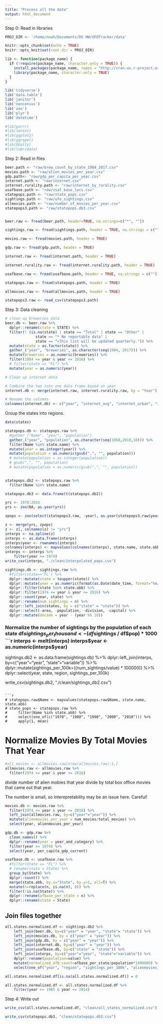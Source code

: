 ```yaml
---
title: "Process all the data"
output: html_document
---
```


Step 0: Read in libraries 

```r

PROJ_DIR <- '/home/noah/Documents/DS HW/UFOTracker/data'

knitr::opts_chunk$set(echo = TRUE)
knitr::opts_knit$set(root.dir = PROJ_DIR)

lib <- function(package_name) {
  if (!require(package_name, character.only = TRUE)) {
    install.packages(package_name, repos = "http://cran.us.r-project.org")
    library(package_name, character.only = TRUE)
  }
}

lib('tidyverse')
lib('data.table')
lib('janitor')
lib('noncensus')
lib('zoo')
lib('plyr')
lib('datetime')

#lib(purrr)
#lib(lmtest)
#lib(ggplot2)
#lib(ggrepel)
#lib(GGally)
#lib(lubridate)
```


Step 2: Read in files
```r
beer.path <- "raw/brew_count_by_state_1984_2017.csv"
movies.path <- "raw/alien_movies_per_year.csv"
gdp.path<- "raw/gdp_per_capita_per_year.csv"
internet.path <- "raw/internet.csv"
internet.rurality.path <- "raw/internet_by_rurality.csv"
usafbase.path <- "raw/usaf_base_locs.csv"
statepops.path <- "raw/state_pops.csv"
sightings.path <- "raw/ufo_sightings.csv"
allmovies.path <- "raw/number_of_movies_per_year.csv"
statepops3.path <- "raw/statepops.db3.csv"


beer.raw <- fread(beer.path, header=TRUE, na.strings=c("*", ""))

sightings.raw <- fread(sightings.path, header = TRUE, na.strings = c("", "Unknown", "--"))

movies.raw <- fread(movies.path, header = TRUE)

gdp.raw <- fread(gdp.path, header = TRUE)

internet.raw <- fread(internet.path, header = TRUE)

internet.rurality.raw <- fread(internet.rurality.path, header = TRUE)

usafbase.raw <- fread(usafbase.path, header = TRUE, na.strings = c(""))

statepops.raw <- fread(statepops.path, header = TRUE)

allmovies.raw <- fread(allmovies.path, header = TRUE)

statepops3.raw <- read_csv(statepops3.path)
```


Step 3: Data cleaning  

```r
# clean up breweries data
beer.db <- beer.raw %>% 
  dplyr::rename(state = STATE) %>%
  filter(! (is.na(state) | state == "Total" | state == "Other" |
              state == "* No reportable data" | 
              state == "«This list will be updated quarterly.")) %>%
  mutate(state = as.factor(state)) %>%
  gather_("year", "breweries", as.character(seq(1984, 2017))) %>%
  mutate(breweries = as.numeric(breweries)) %>%
  filter(1984 <= year & year <= 2016) %>%
  # filter(state == "FL") %>%
  mutate(year = as.numeric(year))
```

```r
# Clean up internet data

# Combine the two into one data frame based on year
internet.db <- merge(internet.raw, internet.rurality.raw, by = "Year")

# Rename the columns
colnames(internet.db) <- c("year", "internet_avg", "internet_urban", "internet_suburban", "internet_rural")
```

Group the states into regions.   
```r
data(states)
```

```r
statepops.db <- statepops.raw %>% 
  #gather_("Name", "year", "population")
  gather_("year", "population", as.character(seq(1960,2010,10))) %>% 
  filter(Name %in% state.name) %>% 
  mutate(year = as.integer(year)) %>% 
  mutate(population = as.numeric(gsub(",", "", population)))
  # mutate(population = as.integer(population))
  # gsub(",", "", population)
  # mutate(population = as.numeric(gsub(",", "", population))
  
```


```r
statepops.db2 <- statepops.raw %>% 
  filter(Name %in% state.name)  

statepops.db3 <- data.frame(t(statepops.db2))
```

```r
yrs <- 1970:2016
yrs <- zoo(NA, as.year(yrs))

zpops <- zoo(select(statepops3.raw, -year), as.year(statepops3.raw$year))

z <- merge(yrs, zpops)
z <- z[, colnames(z) != "yrs"]
interps <- na.spline(z)
interps <- as.data.frame(interps)
interps$year <- rownames(interps)
colnames(interps) <- mapvalues(colnames(interps), state.name, state.abb)
interps <- interps %>%
    filter(year >= 1974)
write_csv(interps, "./clean/interpolated_pops.csv")
```


```r
sightings.db <- sightings.raw %>% 
  #filter(state=='FL') %>% 
  dplyr::mutate(state = toupper(state)) %>% 
  dplyr::mutate(year = as.numeric(format(as.Date(date_time, format="%m/%d/%y"),"%Y"))) %>% 
  dplyr::filter(state %in% state.abb) %>% 
  dplyr::filter(1974 <= year & year <= 2016) %>% 
  dplyr::count(year, state) %>% 
  dplyr::rename(num_sightings = n) %>%
  dplyr::left_join(states, by = c("state" = "state")) %>%
  dplyr::select(-area, -population, -division, -capital) %>%
  dplyr::mutate(decade = year - (year %% 10))

```

### Normalize the number of sightings by the population of each state df$sightings_per_thousand <- (df$sightings / df$pop) * 1000
```r
interps <- melt(interps)
interps$year <- as.numeric(interps$year)
sightings.db2 <- as.data.frame(sightings.db) %>% 
    dplyr::left_join(interps, by=c("year"="year", "state"="variable")) %>%
    dplyr::mutate(sightings_per_100k=((num_sightings/value) * 100000)) %>% 
    dplyr::select(year, state, region, sightings_per_100k)

write_csv(sightings.db2, "./clean/sightings_db2.csv")
```

```r
# statepops.raw$Name <- mapvalues(statepops.raw$Name, state.name, state.abb)
# state_pops <- statepops.raw %>%
#     filter(Name %in% state.abb) %>%
#     select(one_of(c("1970", "1980", "1990", "2000", "2010"))) %>%
#     apply(1, mean)
```

# Normalize Movies By Total Movies That Year
```r
#all_movies <- allmovies.raw[nrow(allmovies.raw):1,]
allmovies.raw <- allmovies.raw %>% 
  filter(1974 <= year & year <= 2016)

```

divide number of alien mobies that year divide by total box office movies that came out that year.

The number is small, so interepretability may be an issue here. Careful!  
```r
movies.db <- movies.raw %>% 
  filter(1974 <= year & year <= 2016) %>%
  left_join(allmovies.raw, by=c("year"="year")) %>% 
  mutate(alienmovies_per_year = num_movies/total_movies) %>% 
  select(year, alienmovies_per_year)
```


```r
gdp.db <- gdp.raw %>% 
  clean_names() %>% 
  dplyr::rename(year = year_and_category) %>% 
  filter(year >= 1974) %>% 
  select(year, per_capita_gdp_current)
```

```r
usafbase.db <- usafbase.raw %>% 
  #filter(State == "FL") %>% 
  # rename(state = State) %>% 
  group_by(State) %>%
  dplyr::count() %>%
  merge(state.abb, by.x="State", by.y=1, all=T) %>%
  mutate(n=replace(n, is.na(n), 0)) %>%
  filter(!is.na(State)) %>% 
  dplyr::rename(afbase_per_state = n) %>% 
  dplyr::rename(state = State)
``` 


## Join files together
```r
all.states.normalized.df <- sightings.db2 %>% 
    left_join(beer.db, by=c("year" = "year", "state"= "state")) %>% 
    left_join(movies.db, by = c("year" = "year")) %>% 
    left_join(gdp.db, by = c("year" = "year")) %>%
    left_join(internet.db, by=c("year" = "year")) %>% 
    left_join(usafbase.db, by=c("state" = "state")) %>%
    left_join(interps, by=c("year"="year", "state"="variable")) %>%
    dplyr::rename(population=value) %>%
    mutate(normalized_afb_count=afbase_per_state/population*1000000) %>%
    select(one_of("year", "region", "sightings_per_100k", "alienmovies_per_year", "per_capita_gdp_current", "internet_avg", "internet_urban", "internet_suburban", "internet_rural", "normalized_afb_count"))

all.states.normalized.df[is.na(all.states.normalized.df)] = 0
```


```r
all.states.normalized.df <- all.states.normalized.df %>%
    filter(year >= 1985 & year <= 2014)
```


Step 4: Write out
```r
write_csv(all.states.normalized.df, "clean/all_states_normalized.csv")
```



```r
write_csv(statepops.db3, "clean/statepops.db3.csv")
```

